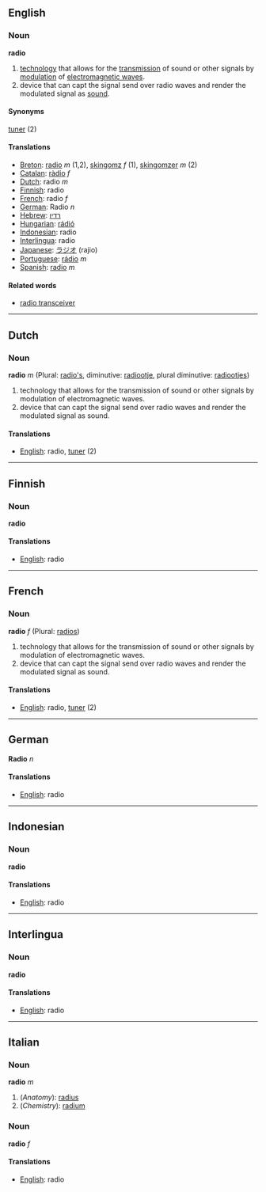 ==English==
===Noun===
'''radio'''

#[[technology]] that allows for the [[transmission]] of sound or other signals by [[modulation]] of [[electromagnetic wave]]s.
#device that can capt the signal send over radio waves and render the modulated signal as [[sound]].

====Synonyms====
[[tuner]] (2)

====Translations====
*[[Breton]]: [[radio]] ''m'' (1,2), [[skingomz]] ''f'' (1), [[skingomzer]] ''m'' (2)
*[[Catalan]]: [[ràdio]] ''f''
*[[Dutch]]: radio ''m''
*[[Finnish]]: radio
*[[French]]: radio ''f''
*[[German]]: Radio ''n''
*[[Hebrew]]: [[רדיו]]
*[[Hungarian]]: [[rádió]]
*[[Indonesian]]: radio
*[[Interlingua]]: radio
*[[Japanese]]: [[ラジオ]] (rajio)
*[[Portuguese]]: [[rádio]] ''m''
*[[Spanish]]: [[radio]] ''m''

====Related words====
*[[radio transceiver]]

----
==Dutch==
===Noun===
'''radio''' ''m'' (Plural: [[radio's]], diminutive: [[radiootje]], plural diminutive: [[radiootjes]])

#technology that allows for the transmission of sound or other signals by modulation of electromagnetic waves.
#device that can capt the signal send over radio waves and render the modulated signal as sound.

====Translations====
*[[English]]: radio, [[tuner]] (2)

----
==Finnish==
===Noun===
'''radio'''

====Translations====
*[[English]]: radio

----
==French==
===Noun===
'''radio''' ''f'' (Plural: [[radios]])

#technology that allows for the transmission of sound or other signals by modulation of electromagnetic waves.
#device that can capt the signal send over radio waves and render the modulated signal as sound.

====Translations====
*[[English]]: radio, [[tuner]] (2)

----
==German==
'''Radio''' ''n''

====Translations====
*[[English]]: radio

----
==Indonesian==
===Noun===
'''radio'''

====Translations====
*[[English]]: radio
----
==Interlingua==
===Noun===
'''radio'''

====Translations====
*[[English]]: radio

----
==Italian==
===Noun===
'''radio''' ''m''

#(''Anatomy''): [[radius]]
#(''Chemistry''): [[radium]]

===Noun===
'''radio''' ''f''

====Translations====
*[[English]]: radio